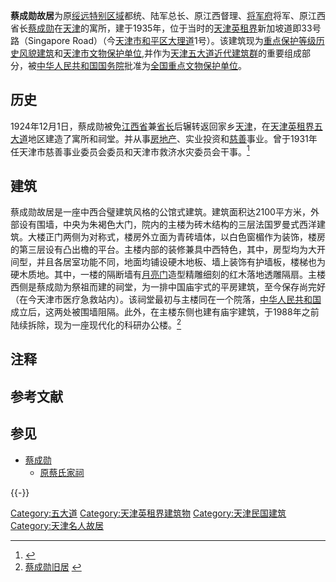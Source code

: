 {{文物保护单位
|级别 = 全国
|名称 = 天津五大道近代建筑群<br /><small>蔡成勋旧居</small>
|图片 = [[File:蔡成勋旧宅.jpg|200px]]
|编号 = 7-1627
|分类 = 近现代重要史迹及代表性建筑
|时代 = 民国
|所在 = [[天津市|天津市]][[和平区_(天津市)|和平区]]
|登录 = 2013年
}}

'''蔡成勋故居'''为原[[绥远特别区域|绥远特别区域]]都统、陆军总长、原江西督理、[[将军府|将军府]]将军、原江西省长[[蔡成勋|蔡成勋]]在[[天津|天津]]的寓所，建于1935年，位于当时的[[天津英租界|天津英租界]]新加坡道即33号路（Singapore Road）（今[[天津市|天津市]][[和平区_(天津市)|和平区]][[大理道|大理道]]1号）。该建筑现为[[天津历史风貌建筑|重点保护等级历史风貌建筑]]{{NoteTag|[[天津市人民政府|天津市人民政府]]，二零零五年八月三十一日公布}}和[[天津市文物保护单位|天津市文物保护单位]]{{NoteTag|[[天津市人民政府|天津市人民政府]]，二零一三年一月五日公布}},并作为[[五大道|天津五大道近代建筑群]]的重要组成部分，被[[中华人民共和国国务院|中华人民共和国国务院]]批准为[[天津全国重点文物保护单位列表|全国重点文物保护单位]]{{NoteTag|[[中华人民共和国国务院|中华人民共和国国务院]]，二零一三年五月三日公布，[[天津市人民政府|天津市人民政府]]立}}。

== 历史 ==
{{文物保护单位
| 级别 = 省级
| 省区市 = 天津市
| 名称 = 蔡成勋旧居
| 图片 = [[File:大理道蔡成勋旧居.JPG|180px]] |
| 编号 = 4-27
| 分类 = 近现代重要史迹及代表性建筑
| 时代 = 1935年
| 所在 = [[天津市|天津市]][[和平区_(天津市)|和平区]]
| 登录 = 2013年1月5日
}}
1924年12月1日，蔡成勋被免[[江西省|江西省]]兼[[省长|省长]]后辗转返回家乡[[天津|天津]]，在[[天津英租界|天津英租界]][[五大道|五大道]]地区建造了寓所和祠堂。并从事[[房地产|房地产]]、实业投资和[[慈善|慈善]]事业。曾于1931年任天津市慈善事业委员会委员和天津市救济水灾委员会干事。<ref>{{Cite web |url=http://www.vos.com.cn/2009/09/14_140682.htm |title=旅游广播天津名人故居系列之蔡成勋故居 |accessdate=2010-03-18 |archive-date=2016-03-04 |archive-url=https://web.archive.org/web/20160304122209/http://www.vos.com.cn/2009/09/14_140682.htm |dead-url=no }}</ref>
　
== 建筑 ==
{{天津历史风貌建筑 |
省区市 = 天津市 |
名称 = 蔡成勋旧宅 |
图片 = [[File:蔡成勋旧宅铭牌.jpg|200px]] |
编号 = 0120034 |
等级 = 重点保护 |
时代 = 1935年|
所在 = [[天津市|天津市]][[和平区_(天津市)|和平区]] |
公布 = 2005年8月31日 |
}}
蔡成勋故居是一座中西合璧建筑风格的公馆式建筑。建筑面积达2100平方米，外部设有围墙，中央为朱褐色大门，院内的主楼为砖木结构的三层法国罗曼式西洋建筑。大楼正门两侧为对称式，楼房外立面为青砖墙体，以白色窗楣作为装饰，楼房的第三层设有凸出檐的平台。主楼内部的装修兼具中西特色，其中，房型均为大开间型，并且各居室功能不同，地面均铺设硬木地板、墙上装饰有护墙板，楼梯也为硬木质地。其中，一楼的隔断墙有[[月亮门|月亮门]]造型精雕细刻的红木落地透雕隔扇。主楼西侧是蔡成勋为祭祖而建的祠堂，为一排中国庙宇式的平房建筑，至今保存尚完好（在今天津市医疗急救站内）。该祠堂最初与主楼同在一个院落，[[中华人民共和国|中华人民共和国]]成立后，这两处被围墙阻隔。此外，在主楼东侧也建有庙宇建筑，于1988年之前陆续拆除，现为一座现代化的科研办公楼。<ref>[http://tjtv.enorth.com.cn/system/2007/06/20/001727354.shtml 蔡成勋旧居] {{webarchive|url=https://web.archive.org/web/20160304074021/http://tjtv.enorth.com.cn/system/2007/06/20/001727354.shtml |date=2016-03-04 }}</ref>

== 注释 ==
{{NoteFoot}}

== 参考文献 ==
{{Reflist}}

== 参见 ==
{{Portal box|天津|中华民国|中国建筑|中国文化遗产}}
* [[蔡成勋|蔡成勋]]
** [[原蔡氏家祠|原蔡氏家祠]]

{{-}}
{{天津市名人故居}}
{{天津市文物保护单位}} 

[[Category:五大道|Category:五大道]] 
[[Category:天津英租界建筑物|Category:天津英租界建筑物]] 
[[Category:天津民国建筑|Category:天津民国建筑]]
[[Category:天津名人故居|Category:天津名人故居]]